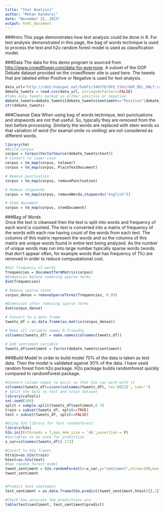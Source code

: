 ```yaml
---
title: "Text Analysis"
author: "Mohan Kandaraj"
date: "November 21, 2015"
output: html_document
---
```

###Intro
This page demonstrates how text analysis could be done in R. For text analysis demonstrated in this page, the bag of words technique is used to process the text and h2o random forest model is used as classification model.  

###Data
The data for this demo program is sourced from <http://www.crowdflower.com/data-for-everyone>. A subset of the GOP Debate dataset provided on the crowdflower site is used here. The tweets that are labeled either Positive or Negative is used for text analysis. 

```r
data_url="http://cdn2.hubspot.net/hubfs/346378/DFE_CSVs/GOP_REL_ONLY.csv?t=1447974095863"
debate_tweets = read.csv(data_url, stringsAsFactors=FALSE)
#Take only tweets marked as either positvie or negative
debate_tweets=debate_tweets[debate_tweets$sentiment=="Positive"|debate_tweets$sentiment=="Negative",]
str(debate_tweets)
```

###Cleanse Data
When using bag of words technique, text punctuations and stopwords are not that useful. So, typically they are removed from the text before processing. Similarly the words are replaced with stem words so that variation of word (for exampl smile vs smiling) are not considered as different words.  

```r
library(tm)
#Build corpus
corpus = Corpus(VectorSource(debate_tweets$text))
# Convert to lower-case
corpus = tm_map(corpus, tolower)
corpus = tm_map(corpus, PlainTextDocument)

# Remove punctuation
corpus = tm_map(corpus, removePunctuation)

# Remove stopwords
corpus = tm_map(corpus, removeWords,stopwords("english"))

# Stem document 
corpus = tm_map(corpus, stemDocument)
```
    
###Bag of Words  
Once the text is cleansed then the text is split into words and frequency of each word is counted. The text is converted into a matrix of frequency of the words with each row having count of the words from each text. The columns of this matrix represent the words and so the columns of this matrix are unique words found in entire text being analyzed. As the number of unique words may run into large number typically sparse words (words that don't appear often, for example words that has frequency of 1%) are removed in order to reduce compuatational cost.

```r
#Get frequency of words
frequencies = DocumentTermMatrix(corpus)
#Dimension before removing sparse terms
dim(frequencies)

# Remove sparse terms
corpus_dense = removeSparseTerms(frequencies, 0.99)

#Dimension after removing sparse terms
dim(corpus_dense)

# Convert to a data frame
tweets_df = as.data.frame(as.matrix(corpus_dense))

# Make all variable names R-friendly
colnames(tweets_df) = make.names(colnames(tweets_df))

# Add sentiment variable
tweets_df$sentiment = factor(debate_tweets$sentiment)
```
   
###Build Model
In order to build model 70% of the data is taken as test data. Then the model is validated against 30% of the data. I have used random forest from h2o package. H2o package builds randomforest quickly compared to randomForest package.  

```r
#Convert column names to Ascii so that h2o can work with it
colnames(tweets_df)=iconv(colnames(tweets_df), to='ASCII', sub='')
# Split the data to test and train dataset
library(caTools)
set.seed(100)
split = sample.split(tweets_df$sentiment,0.7)
train = subset(tweets_df, split==TRUE)
test = subset(tweets_df, split==FALSE)

#Using h2o library for fast randomforest 
library(h2o)
h2o.init(nthreads = 7,max_mem_size = '4G',assertion = F)
#Variables to be used for prediction
x_var=colnames(tweets_df)[-172]

#Covert to h2o frames
htrain=as.h2o(train)
htest=as.h2o(test)
#hwo random forest model
tweet_sentiment = h2o.randomForest(x=x_var,y="sentiment",ntree=200,max_depth = 70, training_frame=htrain)
tweet_sentiment


#Predict test sentiment
test_sentiment = as.data.frame(h2o.predict(tweet_sentiment,htest)[[,1]][1])

#Check how accurate the predictions are
table(test$sentiment, test_sentiment$predict)

```